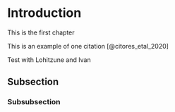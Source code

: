 # Introduction

This is the first chapter 

This is an example of one citation [@citores_etal_2020]

Test with Lohitzune and Ivan

## Subsection

### Subsubsection